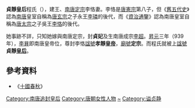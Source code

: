 '''貞靜皇后'''程氏（{{bd|？||？|catIdx=H}}），建王、[[李恪_(建王)|南唐定宗]]李恪妻。李恪是[[唐憲宗|唐憲宗]]第八子，但《[[舊五代史|舊五代史]]》認為[[南唐|南唐]]皇室自稱為[[唐玄宗|唐玄宗]]之子永王[[李璘|李璘]]的後代，而《[[資治通鑒|資治通鑒]]》認為南唐皇室自稱為[[唐太宗|唐太宗]]之子吳王[[李恪_(吴王)|李恪]]的後代。

她事跡不詳，只知她嫁與南唐定宗，封'''貞妃'''及生南唐成宗[[李超|李超]]。[[昇元|昇元]]三年（939年），[[李昪|李昪]]即南唐皇帝位，尊封李恪[[諡號|諡號]]'''孝靜[[皇帝|皇帝]]'''，[[廟號|廟號]]'''定宗'''。而程氏就被上[[諡號|諡號]]'''貞靜[[皇后|皇后]]'''。

==參考資料==
*《[[十國春秋|十國春秋]]》

{{十國皇后}}

{{DEFAULTSORT:C}}
[[Category:南唐追封皇后|Category:南唐追封皇后]]
[[Category:唐朝女性人物|Category:唐朝女性人物]]
[[Category:程姓|~]]
[[Category:谥贞静|Category:谥贞静]]